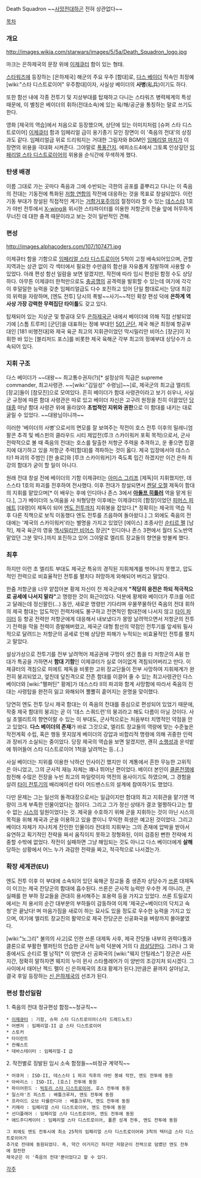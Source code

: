 Death Squadron
~~[[사망전대]]하곤 전혀 상관없다~~

[[목차]]
=== 개요 ===
http://images.wikia.com/starwars/images/5/5a/Death_Squadron_logo.jpg

마크는 은하제국의 문장 위에 [[이제큐터]] 함이 있는 형태.

[[스타워즈]]에 등장하는 [은하제국] 해군의 주요 우주 [함대]로, [[다스 베이더]] 직속인 최정예 [wiki:"스타 디스트로이어" 우주함대]이자, 사실상 베이더의 '''사병'''(私兵)이기도 하다.  

또한 함선 내에 각종 전투기 및 지상부대를 탑재하고 다니는 스타워즈 병력체계의 특성 때문에, 이 별칭은 베이더의 휘하(전대소속)에 있는 육/해/공군을 통칭하는 말로 쓰기도 한다.

영화 [제국의 역습]에서 처음으로 등장했으며, 상단에 있는 이미지처럼 [슈퍼 스타 디스트로이어] [[이제큐터]] 함과 임페리얼 급이 옹기종기 모인 장면이 이 '죽음의 전대'의 상징과도 같다. 임페리얼급 위로 드리워지는 거대한 그림자와 BGM인 [[임페리얼 마치]]가 이 장면의 위용을 극대화 시켜준다. 그야말로 [[폭풍간지]]. 에피소드4에서 그토록 인상깊던 [[임페리얼 스타 디스트로이어]]의 위용을 순식간에 무색하게 했다.

=== 탄생 배경 ===
이름 그대로 가는 곳마다 죽음과 그에 수반되는 극한의 공포를 흩뿌리고 다니는 이 죽음의 전대는 기동전에 특화된 [[저항 연합]]의 작전에 대응하는 것을 목표로 창설되었다. 이런 기동 부대가 창설된 직접적인 계기는 [[거함거포주의]]의 절정이라 할 수 있는 [[데스스타]] 1호가 야빈 전투에서 [[X-wing]]을 위시한 스타파이터를 이용한 저항군의 전술 앞에 허무하게 무너진 데 대한 충격 때문이라고 보는 것이 일반적인 견해. 

=== 편성 ===
http://images.alphacoders.com/107/107471.jpg

이제큐터 함을 기함으로 [[임페리얼 스타 디스트로이어]] 5척이 고정 배속되어있으며, 관할 지역과는 상관 없이 각 섹터에서 필요한 수만큼의 함선을 자유롭게 징발하여 사용할 수 있었다. 아래 편성 함선 일람을 보면 알겠지만, 작전에 따라 임시 편성된 함정 수도 상당하다. 아무튼 이제큐터 한척만으로도 [[충공깽]]의 공격력을 발휘할 수 있는데 여기에 각각이 후덜덜한 능력을 갖춘 임페리얼급도 다수 포진하고 있어 단일 함대로서는 당대 최강의 위력을 자랑하며, [엔도 전투] 당시의 폭발~~사기~~적인 확장 편성 덕에 '''은하계 역사상 가장 강력한 무력집단 타이틀'''도 갖고 있다.

탑재되어 있는 지상군 및 항공대 모두 [[은하제국]]군 내에서 베이더에 의해 직접 선발되었기에 [스톰 트루퍼] [군단]을 대표하는 정예 부대인 [[501 군단]], 제국 해군 최정예 항공부대인 [181 비행전대]와 제국 육군 최고의 지휘관이었던 막시밀리안 비어스 [장군]이 지휘한 바 있는 [블리저드 포스]를 비롯한 제국 육해군 각부 최고의 정예부대 상당수가 소속되어 있다.

=== 지휘 구조 ===
다스 베이더가 ~~대왕~~ 최고통수권자(?)[* 설정상의 직급은 supreme commander, 최고사령관. ~~[wiki:"김일성" 수령님]~~]로, 제국군의 최고급 엘리트 [장교]들이 [참모진]으로 모여있다. 흔히 베이더가 함대 사령관이라고 보기 쉬우나, 사실 군 규정에 따른 함대 사령관은 따로 있고 베이더 자신은 고구려 원정을 친히 이끌었던 [[당태종]] 마냥 함대 사령관 위에 올라앉아 '''초법적인 지위와 권한'''으로 이 함대를 내키는 대로 굴릴 수 있었다. ~~대왕님이니까~~

이러한 '베이더의 사병'으로서의 면모를 잘 보여주는 작전이 호스 전투 이후의 밀레니엄 팔콘 추격 및 베스핀의 클라우드 시티 제압전(루크 스카이워커 포획 목적)으로서, 군사 전략적으로 볼 때 죽음의 전대는 호스를 탈출한 저항군 주력을 추격하고, 운 좋으면 집결지에 대기하고 있을 저항군 주력[함대]를 격파하는 것이 옳다. 제국 입장에서야 데스스타1 파괴의 주범인 [한 솔로]와 [루크 스카이워커]가 죽도록 밉긴 하겠지만 이건 은하 최강의 함대가 굳이 할 일이 아니다.

원래 전대 창설 전에 베이더의 기함 이제큐터는 [[아미스 그리프]] [제독]이 지휘했지만, 데스스타 1호의 파괴를 전후하여 전사했다. 이후 전대가 창설되면서 [[켄달 오젤]] 제독이 함대의 지휘를 맡았으며[* 이 배우는 후에 인디아나 존스 3에서 '''[[아돌프 히틀러]]''' 역을 맡게 된다.], 그가 베이더의 노여움을 사 처형당한 이후에는 이제큐터의 [함장]이었던 [[피머스 피에트]] [대령]이 제독이 되어 [[엔도 전투]]까지 지휘봉을 잡았다.[* 정확히는 제국의 역습 직후 다른 직책으로 보직 이동했다 엔도 전투를 즈음하여 돌아왔다.] 그 외에도 죽음의 전대에는 '제국의 스카이워커'라는 별명을 가지고 있었던 [에이스] 조종사인 [[순티르 펠]] [남작], 제국 육군의 영웅 [[맥시밀리안 비어스]] 장군[* 인디아나 존스 3편에서 월터 도노반역 맡았던 그분 맞다.]까지 포진하고 있어 그야말로 엘리트 장교들의 향연을 방불케 했다.

=== 최후 ===
하지만 이런 초 엘리트 부대도 제국군 특유의 경직된 지휘체계를 벗어나지 못했고, 압도적인 전력으로 비효율적인 전투를 펼치다 허망하게 와해되어 버리고 말았다.

한줌 저항군을 너무 얕잡아본 황제 자신이 전 제국군에게 '''"적당히 응전은 하되 적극적으로 공세에 나서지 말라"'''고 명령한 것이 화근이었다. 덕분에 황제와 베이더가 루크를 어르고 달래는데 정신팔린(...) 동안, 새로운 명령만 기다리며 우물쭈물하던 죽음의 전대 휘하의 제국 함대는 압도적인 전력차에도 불구하고 전면적인 함대전에 나서지 않고 [[타이 파이터]] 등 항공 전력만 저항군에게 대응해서 내보냈다가 몽땅 날려먹으면서 저항군의 전투기 전력을 막을 전력이 증발해버렸고, 제국군 대형 함선의 약점인 전투기를 앞세워 필사적으로 달려드는 저항군의 공세로 인해 상당한 피해가 누적되는 비효율적인 전투를 펼치고 말았다.

설상가상으로 전투기를 전부 날려먹어 제공권에 구멍이 생긴 틈을 타 저항군의 A윙 한 대가 특공을 가하면서 '''함대 기함'''인 이제큐터가 실로 어이없게 격침되어버리고 만다. 이제큐터의 격침으로 피에트 제독을 비롯한 고위 장교단들이 전부 사망하여 지휘체계가 완전히 붕괴되었고, 엎친데 덮친격으로 잔존 함대를 이끌어 줄 수 있는 최고사령관인 다스 베이더와 [wiki:"팰퍼틴" 황제]가 데스스타 II의 파괴와 함계 사망함에 따라서 죽음의 전대는 사령탑을 완전히 잃고 와해되어 뿔뿔히 흩어지는 운명을 맞이했다.

당연히 엔도 전투 당시 제국 함대는 이 죽음의 전대를 중심으로 편성되어 있었기 때문에, 작중 제국 함대의 붕괴는 곧 이 '데스  스쿼드런'의 붕괴라고 해도 다름이 아닐 것이다. 사실 초엘리트의 향연이랄 수 있는 이 부대도, 군사적으로는 처음부터 치명적인 약점을 안고 있었다. '''다스 베이더의 존재'''가 바로 그것으로, 엘리트 장교들의 역량에 맞는 수준높은 작전계획 수립, 혹은 행동 못지않게 베이더의 강압과 비합리적 명령에 의해 귀중한 인력과 장비가 소실되는 중이었다. 당장 제국의 역습을 보면 알겠지만, 괜히 [[소행성]]과 운석밭에 뛰어들어 스타 디스트로이어 1척을 날려먹는 등..(..)

사실 베이더는 지위를 이용한 낙하산 인사이긴 했지만 이 계통에서 흔한 무능한 고위직은 아니었고, 그의 군사적 재능 자체는 꽤나 뛰어난 편이었다. 베이더 본인이 [[클론전쟁]]에 참전해 수많은 전장을 누빈 최고의 파일럿이자 역전의 용사이기도 하였으며, 그 경험을 살려 [[타이 전투기]]의 배리에이션 타이 어드밴스드의 설계에 참여하기도 했었다.

다만 문제는 그는 일선의 돌격대장으로서는 일급이지만 함대의 최고 지휘관을 맡기엔 역량이 크게 부족한 인물이었다는 점이다. 그리고 그가 정신 상태가 결코 멀쩡하다고는 할 수 없는 [[시스]]의 일원이었다는 것. 제국을 수호하기 위해 군을 지휘하는 것이 아닌 시스의 목적을 위해 제국과 군을 이용하고 있을 뿐이니 무익한 희생은 예고된 것이었다. 그리고 베이더 자체가 지나치게 잔인한 인물이라 전대의 지휘부는 그의 존재에 압박을 받아서 유연하고 획기적인 전략을 짜서 움직이지 못하고 정형화된, 이미 검증된 뻔한 전략에 치중할 수밖에 없었다. 작전이 실패하면 그냥 해임되는 것도 아니고 다스 베이더에게 '''살해'''당하는 상황에서 어느 누가 과감한 전략을 짜고, 적극적으로 나서겠는가.

=== 확장 세계관(EU) ===
엔도 전투 이후 이 부대에 소속되어 있던 육해군 장교들 중 생존자 상당수가 [[쓰론]] 대제독이 이끄는 제국 잔당군의 함대에 흡수된다. 쓰론은 군사적 능력만 우수한 게 아니라, 큰 실패를 한 부하 장교들을 관대히 용서해주는 포용력 등을 가지고 있었다. 쓰론 트릴로지에서는 저 용서의 순간 대부분의 부하들이 감동하여 이제 '제국군=베이더의 닥치고 숙청'은 끝났다! 며 마음가짐을 새로이 하는 묘사도 있을 정도로 우수한 능력을 가지고 있으며, 여기에 엘리트 장교진의 활약으로 제국 잔당군은 신공화국을 벼랑까지 몰아붙였다.

[wiki:"노그리" 불의의 사고]로 인한 쓰론 대제독 사후, 제국 잔당들 내부의 권력다툼과 클론으로 부활한 팰퍼틴의 안습한 군사적 능력 덕분에 거의 다 [[끔살]]당한다. 그러나 그 와중에서도 순티르 펠 남작[* 이 양반과 신 공화국의 [wiki:"웨지 안틸레스"] 장군은 사돈지간, 정확히 말하자면 웨지의 누이 윈사 스타플레어가 이 양반의 조강지처 되시겠다. 그 사이에서 태어난 젝드 펠이 신 은하제국의 초대 황제가 된다.]만큼은 끝까지 살아남고, 결국 후일 등장하는 [[신 은하제국]]의 선조가 된다. 

=== 편성 함선일람 ===
1. 죽음의 전대 정규편성 함정~~정규직~~

 * [[이제큐터]] : 기함, 슈퍼 스타 디스트로이어(스타 드레드노트)
 * 어벤저 : 임페리얼-II 급 스타 디스트로이어
 * 스토커 
 * 타이란트 
 * 컨퀘스트
 * 데바스테이터 : 임페리얼-I 급

2. 작전별로 징발된 임시 소속 함정들~~비정규 계약직~~

 * 어큐저 : ISD-II, 데스스타 1 파괴 직후의 야빈 봉쇄 작전, 엔도 전투에 동원
 * 아바리스 : ISD-II, [호스] 전투에 동원 
 * 파이어윈드 : [[빅토리 스타 디스트로이어]], 호스 전투에 동원
 * 일스마'즈 피스트 : 배틀크루저, 엔도 전투에 동원
 * 프라이드 오브 타를란디아 : 배틀크루저, 엔도 전투에 동원
 * 키메라 : 임페리얼 스타 디스트로이어, 엔도 전투에 동원
 * 선더플래어 : 임페리얼 스타 디스트로이어, 엔도 전투에 동원
 * 애드주디케이터 : 임페리얼 스타 디스트로이어, 폴른 성계 전투, 엔도 전투에 동원

 그 외에도 엔도 전투시에 최소 25척의 임페리얼 스타 디스트로이어와 3척의 텍터급 스타 디스트로이어가
 추가로 전대에 동원되었다. 즉, 약간 어거지긴 하지만 저항군이 전력으로 덤볐던 엔도 전투에 참전한
 제국군은 이 '죽음의 전대'뿐이었다고 할 수 있다.

 
[[각주]]
